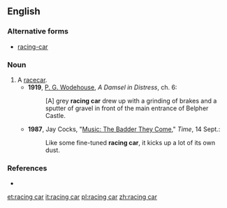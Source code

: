 ==English==

===Alternative forms===
* [[racing-car]]

===Noun===
{{en-noun|sg=[[racing]] [[car]]}}

# A [[racecar]].
#* '''1919''', [[w:P. G. Wodehouse|P. G. Wodehouse]], ''A Damsel in Distress'', ch. 6:
#*: [A] grey '''racing car''' drew up with a grinding of brakes and a sputter of gravel in front of the main entrance of Belpher Castle.
#* '''1987''', Jay Cocks, "[http://www.time.com/time/magazine/article/0,9171,965452,00.html Music: The Badder They Come]," ''Time'', 14 Sept.:
#*: Like some fine-tuned '''racing car''', it kicks up a lot of its own dust.

===References===
* {{R:OneLook}}

[[et:racing car]]
[[it:racing car]]
[[pl:racing car]]
[[zh:racing car]]